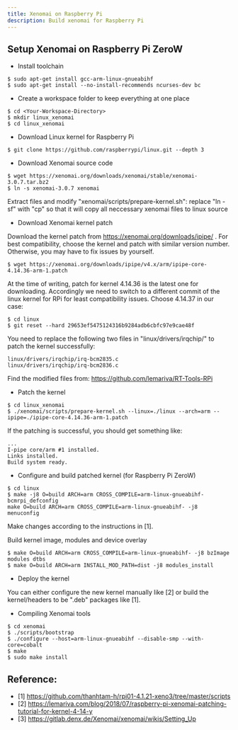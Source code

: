 ```yaml
---
title: Xenomai on Raspberry Pi
description: Build xenomai for Raspberry Pi
---
```


## Setup Xenomai on Raspberry Pi ZeroW

* Install toolchain

```
$ sudo apt-get install gcc-arm-linux-gnueabihf
$ sudo apt-get install --no-install-recommends ncurses-dev bc
```

* Create a workspace folder to keep everything at one place

```
$ cd <Your-Workspace-Directory>
$ mkdir linux_xenomai
$ cd linux_xenomai
```

* Download Linux kernel for Raspberry Pi 
  
```
$ git clone https://github.com/raspberrypi/linux.git --depth 3
```

* Download Xenomai source code 

```
$ wget https://xenomai.org/downloads/xenomai/stable/xenomai-3.0.7.tar.bz2
$ ln -s xenomai-3.0.7 xenomai
```

Extract files and modify "xenomai/scripts/prepare-kernel.sh": replace "ln -sf" with "cp" so that it will copy all neccessary xenomai files to linux source

* Download Xenomai kernel patch

Download the kernel patch from https://xenomai.org/downloads/ipipe/ . For best compatibility, choose the kernel and patch with similar version number. Otherwise, you may have to fix issues by yourself.

```
$ wget https://xenomai.org/downloads/ipipe/v4.x/arm/ipipe-core-4.14.36-arm-1.patch
```

At the time of writing, patch for kernel 4.14.36 is the latest one for downloading. Accordingly we need to switch to a different commit of the linux kernel for RPi for least compatibility issues. Choose 4.14.37 in our case:

```
$ cd linux
$ git reset --hard 29653ef5475124316b9284adb6cbfc97e9cae48f
```

You need to replace the following two files in "linux/drivers/irqchip/" to patch the kernel successfully:

```
linux/drivers/irqchip/irq-bcm2835.c
linux/drivers/irqchip/irq-bcm2836.c
```

Find the modified files from: https://github.com/lemariva/RT-Tools-RPi

* Patch the kernel

```
$ cd linux_xenomai
$ ./xenomai/scripts/prepare-kernel.sh --linux=./linux --arch=arm --ipipe=./ipipe-core-4.14.36-arm-1.patch
```

If the patching is successful, you should get something like:

```
...
I-pipe core/arm #1 installed.
Links installed.
Build system ready.
```

* Configure and build patched kernel (for Raspberry Pi ZeroW)

```
$ cd linux
$ make -j8 O=build ARCH=arm CROSS_COMPILE=arm-linux-gnueabihf- bcmrpi_defconfig
make O=build ARCH=arm CROSS_COMPILE=arm-linux-gnueabihf- -j8 menuconfig
```

Make changes according to the instructions in [1].

Build kernel image, modules and device overlay

```
$ make O=build ARCH=arm CROSS_COMPILE=arm-linux-gnueabihf- -j8 bzImage modules dtbs
$ make O=build ARCH=arm INSTALL_MOD_PATH=dist -j8 modules_install
```

* Deploy the kernel

You can either configure the new kernel manually like [2] or build the kernel/headers to be ".deb" packages like [1].

* Compiling Xenomai tools

```
$ cd xenomai
$ ./scripts/bootstrap
$ ./configure --host=arm-linux-gnueabihf --disable-smp --with-core=cobalt
$ make
$ sudo make install
```

## Reference:

* [1] https://github.com/thanhtam-h/rpi01-4.1.21-xeno3/tree/master/scripts
* [2] https://lemariva.com/blog/2018/07/raspberry-pi-xenomai-patching-tutorial-for-kernel-4-14-y
* [3] https://gitlab.denx.de/Xenomai/xenomai/wikis/Setting_Up
  
